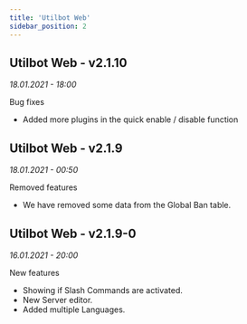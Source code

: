 ```yaml
---
title: 'Utilbot Web'
sidebar_position: 2
---
```


## Utilbot Web - v2.1.10
<span className="cl-timestamp">

*18.01.2021 - 18:00*

</span>

<span className="cl-progress">Bug fixes</span>

- Added more plugins in the quick enable / disable function

## Utilbot Web - v2.1.9
<span className="cl-timestamp">

*18.01.2021 - 00:50*

</span>

<span className="cl-fixed">Removed features</span>

- We have removed some data from the Global Ban table.

## Utilbot Web - v2.1.9-0
<span className="cl-timestamp">

*16.01.2021 - 20:00*

</span>

<span className="cl-added">New features</span>

- Showing if Slash Commands are activated.
- New Server editor.
- Added multiple Languages.
